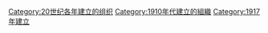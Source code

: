{{Cat topic in year|topic=建立的組織|year=1917}}

[[Category:20世纪各年建立的组织|Category:20世纪各年建立的组织]]
[[Category:1910年代建立的組織|Category:1910年代建立的組織]]
[[Category:1917年建立|Category:1917年建立]]